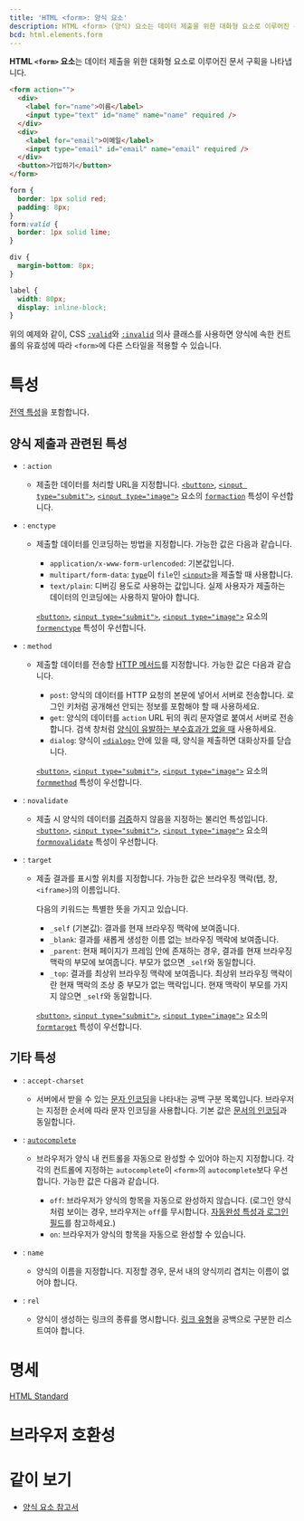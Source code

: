 ```yaml
---
title: 'HTML <form>: 양식 요소'
description: HTML <form> (양식) 요소는 데이터 제출을 위한 대화형 요소로 이루어진 문서 구획을 나타냅니다.
bcd: html.elements.form
---
```


**HTML `<form>` 요소**는 데이터 제출을 위한 대화형 요소로 이루어진 문서 구획을 나타냅니다.

```html hidden name=demo
<form action="">
  <div>
    <label for="name">이름</label>
    <input type="text" id="name" name="name" required />
  </div>
  <div>
    <label for="email">이메일</label>
    <input type="email" id="email" name="email" required />
  </div>
  <button>가입하기</button>
</form>
```

```css hidden name=demo
form {
  border: 1px solid red;
  padding: 8px;
}
form:valid {
  border: 1px solid lime;
}

div {
  margin-bottom: 8px;
}

label {
  width: 80px;
  display: inline-block;
}
```

<LiveExample height={240} lang="html" name="demo" />

위의 예제와 같이, CSS [`:valid`](https://developer.mozilla.org/en-US/docs/Web/CSS/:valid)와 [`:invalid`](https://developer.mozilla.org/en-US/docs/Web/CSS/:invalid) 의사 클래스를 사용하면 양식에 속한 컨트롤의 유효성에 따라 `<form>`에 다른 스타일을 적용할 수 있습니다.

# 특성

[전역 특성](/docs/Web/HTML/Global_attributes)을 포함합니다.

## 양식 제출과 관련된 특성

- : `action`
  - 제출한 데이터를 처리할 URL을 지정합니다. [`<button>`](./button), [`<input type="submit">`](https://developer.mozilla.org/en-US/docs/Web/HTML/Element/input/submit), [`<input type="image">`](https://developer.mozilla.org/en-US/docs/Web/HTML/Element/input/image) 요소의 [`formaction`](./button#term-formaction) 특성이 우선합니다.
- : `enctype`

  - 제출할 데이터를 인코딩하는 방법을 지정합니다. 가능한 값은 다음과 같습니다.

    - `application/x-www-form-urlencoded`: 기본값입니다.
    - `multipart/form-data`: [`type`](./input#term-type)이 `file`인 [`<input>`](./input)을 제출할 때 사용합니다.
    - `text/plain`: 디버깅 용도로 사용하는 값입니다. 실제 사용자가 제출하는 데이터의 인코딩에는 사용하지 말아야 합니다.

    [`<button>`](./button), [`<input type="submit">`](https://developer.mozilla.org/en-US/docs/Web/HTML/Element/input/submit), [`<input type="image">`](https://developer.mozilla.org/en-US/docs/Web/HTML/Element/input/image) 요소의 [`formenctype`](./button#term-formenctype) 특성이 우선합니다.

- : `method`

  - 제출할 데이터를 전송할 [HTTP 메서드](https://developer.mozilla.org/en-US/docs/Web/HTTP/Methods)를 지정합니다. 가능한 값은 다음과 같습니다.

    - `post`: 양식의 데이터를 HTTP 요청의 본문에 넣어서 서버로 전송합니다. 로그인 키처럼 공개해선 안되는 정보를 포함해야 할 때 사용하세요.
    - `get`: 양식의 데이터를 `action` URL 뒤의 쿼리 문자열로 붙여서 서버로 전송합니다. 검색 창처럼 [양식이 유발하는 부수효과가 없을 때](https://developer.mozilla.org/ko/docs/Glossary/Idempotent) 사용하세요.
    - `dialog`: 양식이 [`<dialog>`](./dialog) 안에 있을 때, 양식을 제출하면 대화상자를 닫습니다.

    [`<button>`](./button), [`<input type="submit">`](https://developer.mozilla.org/en-US/docs/Web/HTML/Element/input/submit), [`<input type="image">`](https://developer.mozilla.org/en-US/docs/Web/HTML/Element/input/image) 요소의 [`formmethod`](./button#term-formmethod) 특성이 우선합니다.

- : `novalidate`
  - 제출 시 양식의 데이터를 [검증](https://developer.mozilla.org/en-US/docs/Learn/Forms/Form_validation)하지 않음을 지정하는 불리언 특성입니다. [`<button>`](./button), [`<input type="submit">`](https://developer.mozilla.org/en-US/docs/Web/HTML/Element/input/submit), [`<input type="image">`](https://developer.mozilla.org/en-US/docs/Web/HTML/Element/input/image) 요소의 [`formnovalidate`](./button#term-formnovalidate) 특성이 우선합니다.
- : `target`

  - 제출 결과를 표시할 위치를 지정합니다. 가능한 값은 브라우징 맥락(탭, 창, <code>&lt;iframe&gt;</code>)의 이름입니다.

    다음의 키워드는 특별한 뜻을 가지고 있습니다.

    - `_self` (기본값): 결과를 현재 브라우징 맥락에 보여줍니다.
    - `_blank`: 결과를 새롭게 생성한 이름 없는 브라우징 맥락에 보여줍니다.
    - `_parent`: 현재 페이지가 프레임 안에 존재하는 경우, 결과를 현재 브라우징 맥락의 부모에 보여줍니다. 부모가 없으면 `_self`와 동일합니다.
    - `_top`: 결과를 최상위 브라우징 맥락에 보여줍니다. 최상위 브라우징 맥락이란 현재 맥락의 조상 중 부모가 없는 맥락입니다. 현재 맥락이 부모를 가지지 않으면 `_self`와 동일합니다.

    [`<button>`](./button), [`<input type="submit">`](https://developer.mozilla.org/en-US/docs/Web/HTML/Element/input/submit), [`<input type="image">`](https://developer.mozilla.org/en-US/docs/Web/HTML/Element/input/image) 요소의 [`formtarget`](./button#term-formtarget) 특성이 우선합니다.

## 기타 특성

- : `accept-charset`
  - 서버에서 받을 수 있는 [문자 인코딩](https://developer.mozilla.org/en-US/docs/Web/Guide/Localizations_and_character_encodings)을 나타내는 공백 구분 목록입니다. 브라우저는 지정한 순서에 따라 문자 인코딩을 사용합니다. 기본 값은 [문서의 인코딩](https://developer.mozilla.org/en-US/docs/Web/HTTP/Headers/Content-Encoding)과 동일합니다.
- : [`autocomplete`](../Attributes/autocomplete)

  - 브라우저가 양식 내 컨트롤을 자동으로 완성할 수 있어야 하는지 지정합니다. 각각의 컨트롤에 지정하는 `autocomplete`이 `<form>`의 `autocomplete`보다 우선합니다. 가능한 값은 다음과 같습니다.

    - `off`: 브라우저가 양식의 항목을 자동으로 완성하지 않습니다. (로그인 양식처럼 보이는 경우, 브라우저는 `off`를 무시합니다. [자동완성 특성과 로그인 필드](https://developer.mozilla.org/en-US/docs/Web/Security/Securing_your_site/Turning_off_form_autocompletion#the_autocomplete_attribute_and_login_fields)를 참고하세요.)
    - `on`: 브라우저가 양식의 항목을 자동으로 완성할 수 있습니다.

- : `name`
  - 양식의 이름을 지정합니다. 지정할 경우, 문서 내의 양식끼리 겹치는 이름이 없어야 합니다.
- : `rel`
  - 양식이 생성하는 링크의 종류를 명시합니다. [링크 유형](../Link_types)을 공백으로 구분한 리스트여야 합니다.

# 명세

[HTML Standard](https://html.spec.whatwg.org/multipage/forms.html#the-form-element)

# 브라우저 호환성

<BrowserCompat data={props.bcd} />

# 같이 보기

- [양식 요소 참고서](.#양식)
